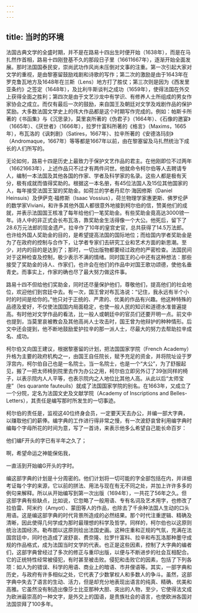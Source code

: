 ```yaml
---
---
---
```

title: 当时的环境
---




法国古典文学的全盛时期，并不是在路易十四出生时便开始（1638年），而是在马扎然作首相，路易十四刚登基不久的那段日子里（16611667年），逐渐开始全面发展。那时法国国泰民安，崇尚武功作风尚未压倒对文事的注重。第一次引起大家对文学的重视，是由黎塞留鼓励戏剧和诗歌的写作；第二次的激励是由于1643年在罗克鲁瓦地方及1648年在兰斯（Lens）地方打了胜仗；第三次则是因为《西发里亚条约》之签定（1648年），及比利牛斯谈判之成功（1659年），使得法国在外交上获得全面之胜利；第四次是由于文艺沙龙中有学识、有修养人士所组成的男女作家协会之成立。而仅有最后一次的鼓励，来自国王及朝廷对文学及戏剧作品的保护奖励。大多数法国文学史上的伟大作品都是这个时期写作完成的。例如：帕斯卡所著的《书函集》与《沉思录》，莫里哀所著的《伪君子》（1664年）、《石像的邀宴》（1665年）、《厌世者》（1666年），拉罗什富科所著的《格言》（Maxims，1665年），布瓦洛的《讽刺剧》（Satires，1667年）、拉辛所著的《安德洛玛刻》（Andromaque，1667年）等等都是1667年以前，由在黎塞留及马扎然统治下成长的人们所写的。

无论如何，路易十四是历史上最致力于保护文艺作品的君主。在他刚即位不过两年（16621663年），上述作品只不过才有两件问世。他就命令柯尔伯等人去聘请专人，编制一本法国及其他各国的作家、学者及科学家的名录。这些人都是极有天分，极有成就而值得奖助的。根据这一本名册，有45位法国人及15位其他国家的人，每年接受法国王室的奖助金。如荷兰的学者丹尼尔·海因修斯（Daniel Heinsuis）及伊萨克·福修斯（Isaac Vossius），荷兰物理学家惠更斯、佛罗伦萨的数学家Viviani，和许多其他外国人都很意外地接到柯尔伯的信，赞美他们的成就，并表示法国国王核准了每年给他们一笔奖助金。有些奖助金竟高达3000镑一年。诗人中的非正式会长布瓦洛，靠奖助金生活得像一个大公。他死后，留下了28.6万元法郎的现金遗产。拉辛作了10年的皇宫史官，总共获得了14.5万法郎。也许给外国人奖助金的目的，是希望提高法国的国际地位；而给国内学者奖助金是为了在政府的控制与合作下，让学者专家们去研究工业和艺术方面的新思潮。至少，对内的目的是达到了；那时，一切出版物都要经过政府的严密检查。法国民间对于这种检查及控制，极少表示不满的情绪。同时国王的心中还有这种想法：那些接受了奖助金的诗人、作家们，也许会在他们的作品中对国王歌功颂德，使他名垂青史。而事实上，作家的确也尽了最大努力做这件事。

路易十四不但给他们奖助金，同时还尽量保护他们，尊敬他们，提高他们的社会地位，欢迎他们到宫廷中去。有一次，国王曾对布瓦洛说：“记住，我永远有半个小时的时间是给你的。”他只对于正统的、严肃的、优美的作品有兴趣。他这种特殊的品德及爱好，不仅使法国国内局面稳定，也使一般人民的知识和道德水准普遍提高。有时他对文学作品的看法，比一般人或朝廷中的官员们还要开明一点。前文中也提到，当莫里哀被教会及其他高尚人士攻击时，国王曾为他辩护的种种情形。后文中还会提到，他不断地鼓励爱护拉辛的那一派人士，尽最大的努力去帮助拉辛成名、成功。

柯尔伯又向国王建议，根据黎塞留的计划，把法国国家学院（French Academy）升格为主要的政府机构之一，由国王自任院长，赋予充足的资金，并将院址设于罗浮宫内，柯尔伯自己也是一名院士。当一名院士，也是一个“大公”，为了舒服起见，搬了一把太师椅到院里去作为办公之用，柯尔伯立即另外订了39张同样的椅子，以表示院内人人平等，也表示院内之人地位比其他人高。从此以后“太师宝座”（les quarante fauteuils）就成了法国国家学院的别名。在1663年，又成立了一个分院，定名为法国文史及文献学院（Academy of Inscriptions and Belles-Letters），其责任是编写那时所发生的一切事迹。

柯尔伯的责任是，监视这40位终身会员，一定要天天去办公，并编一部大字典，以赚取他们的薪俸。编字典的工作进行得非常之慢，有一次波舒哀曾利用编字典时编每个字母所花的时间为意，写了一首诗，来表示他多么希望自己能长命百岁：

他们编F开头的字已有半年之久了；

啊，希望命运之神能保佑我，

一直活到开始编G开头的字时。



编这部字典的计划是十分周密的。他们计划将一切可能的字全部包括在内，并详细考证每个字的来源，它以前的拼法、用法与现在有无不同之处，并加上许许多多的例句来解释。所以从开始编写到第一次出版（1694年），一共花了56年之久。但这部字典有些缺点，比如说，它忽略了一般用语、专有名词及艺术用字，也修改了拉伯雷、阿米约（Amyot）、蒙田等人的作品，也除去了千余种法国人生动的口头用语。这是编这部字典的时代背景所造成的必然结果。那个时代注重逻辑、精确及清晰，因此使得几何学成为那时最理想的科学及哲学。同样的，柯尔伯也以这原则统治法国经济。勒布朗以这原则绘出法国史画。这种庄重和正规的气氛，充满在法国宫廷中，同时也造成了波舒哀、费奈隆、拉罗什富科、拉辛和布瓦洛那种墨守成规的作品格式，成为法国当时文学的代表。也正是这些因素，控制了大字典的编者们，这部字典曾经过了多次的修正与重印出版，以便与不断进步的社会互相配合。它的正统特性经常被侵犯，有时甚至被击败。侵犯和击败它的因素，包括了下列各项：如人为的错误、科学的用语、商业上的暗语、市井俚语等。其实，一部字典和历史，与政府有许多相似之处，它代表了少数掌权人和多数人的争斗。虽然，这部字典中失去了语言的生动、活力，但是却充分地表现出语言的纯真、精确、优美和高雅。它虽然没有制造出像莎士比亚那种大胆、突出的人物，至少，它使得法文成为欧洲最崇高的一种文字，是外交上的国语，是贵族社会的语言，也使欧洲各国对法国崇拜了100多年。